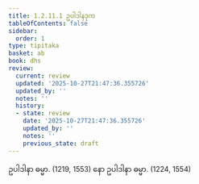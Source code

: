 ```yaml
---
title: 1.2.11.1 ဥပါဒါနဒုက
tableOfContents: false
sidebar:
  order: 1
type: tipitaka
basket: ab
book: dhs
review:
  current: review
  updated: '2025-10-27T21:47:36.355726'
  updated_by: ''
  notes: ''
  history:
  - state: review
    date: '2025-10-27T21:47:36.355726'
    updated_by: ''
    notes: ''
    previous_state: draft
---
```



<ReviewStatus review={frontmatter.review} showDetails={true} />

<HypothesisAnnotation frontmatter={frontmatter} />

<DynamicBreadcrumb />

<Division number="91" book="dhs" e="ch" v="29" p="12">

<Paragraph number="215" book="dhs">
ဥပါဒါနာ ဓမ္မာ. (<Emphasis>1219, 1553</Emphasis>)
</Paragraph>

<Paragraph number="216" book="dhs">
နော ဥပါဒါနာ ဓမ္မာ. (<Emphasis>1224, 1554</Emphasis>)
</Paragraph>
</Division>